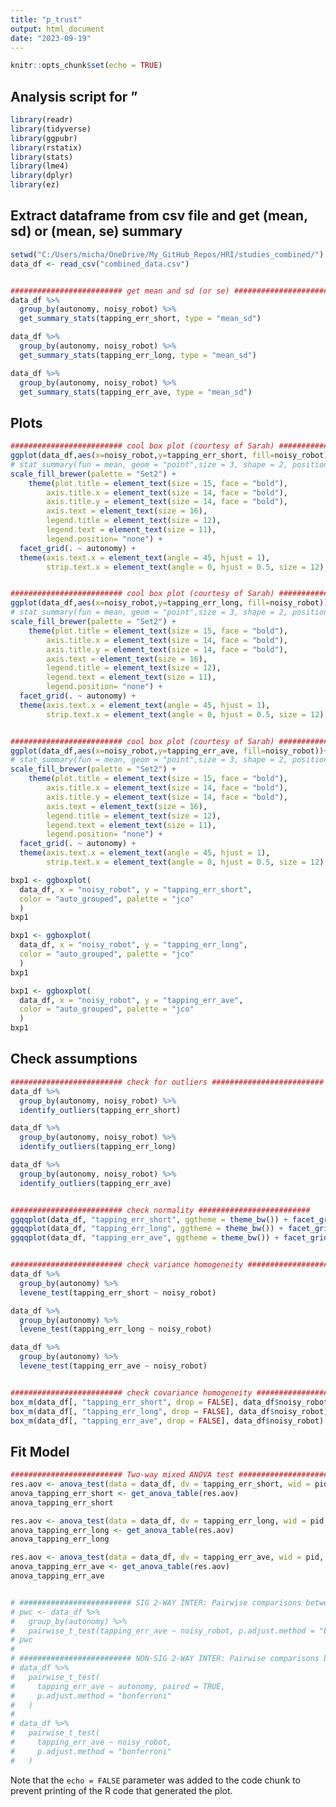 ```yaml
---
title: "p_trust"
output: html_document
date: "2023-09-19"
---
```


```r
knitr::opts_chunk$set(echo = TRUE)
```

## Analysis script for "

```r
library(readr)
library(tidyverse)
library(ggpubr)
library(rstatix)
library(stats)
library(lme4)
library(dplyr)
library(ez)
```


## Extract dataframe from csv file and get (mean, sd) or (mean, se) summary

```r

setwd("C:/Users/micha/OneDrive/My_GitHub_Repos/HRI/studies_combined/")
data_df <- read_csv("combined_data.csv")


######################### get mean and sd (or se) ######################### 
data_df %>%
  group_by(autonomy, noisy_robot) %>%
  get_summary_stats(tapping_err_short, type = "mean_sd")

data_df %>%
  group_by(autonomy, noisy_robot) %>%
  get_summary_stats(tapping_err_long, type = "mean_sd")

data_df %>%
  group_by(autonomy, noisy_robot) %>%
  get_summary_stats(tapping_err_ave, type = "mean_sd")

```

## Plots

```r

######################### cool box plot (courtesy of Sarah) ######################### 
ggplot(data_df,aes(x=noisy_robot,y=tapping_err_short, fill=noisy_robot))+geom_boxplot(aes(fill=noisy_robot)) + labs( x = "noisy_robot", y = "tapping_err_short", fill = "noisy_robot") +   theme_minimal() +
# stat_summary(fun = mean, geom = "point",size = 3, shape = 2, position = position_dodge(0.75), show.legend = FALSE) +
scale_fill_brewer(palette = "Set2") +
    theme(plot.title = element_text(size = 15, face = "bold"),
        axis.title.x = element_text(size = 14, face = "bold"),
        axis.title.y = element_text(size = 14, face = "bold"),
        axis.text = element_text(size = 16),
        legend.title = element_text(size = 12),
        legend.text = element_text(size = 11),
        legend.position= "none") +
  facet_grid(. ~ autonomy) +
  theme(axis.text.x = element_text(angle = 45, hjust = 1),
        strip.text.x = element_text(angle = 0, hjust = 0.5, size = 12), legend.position = "none")


######################### cool box plot (courtesy of Sarah) ######################### 
ggplot(data_df,aes(x=noisy_robot,y=tapping_err_long, fill=noisy_robot))+geom_boxplot(aes(fill=noisy_robot)) + labs( x = "noisy_robot", y = "tapping_err_long", fill = "noisy_robot") +   theme_minimal() +
# stat_summary(fun = mean, geom = "point",size = 3, shape = 2, position = position_dodge(0.75), show.legend = FALSE) +
scale_fill_brewer(palette = "Set2") +
    theme(plot.title = element_text(size = 15, face = "bold"),
        axis.title.x = element_text(size = 14, face = "bold"),
        axis.title.y = element_text(size = 14, face = "bold"),
        axis.text = element_text(size = 16),
        legend.title = element_text(size = 12),
        legend.text = element_text(size = 11),
        legend.position= "none") +
  facet_grid(. ~ autonomy) +
  theme(axis.text.x = element_text(angle = 45, hjust = 1),
        strip.text.x = element_text(angle = 0, hjust = 0.5, size = 12), legend.position = "none")


######################### cool box plot (courtesy of Sarah) ######################### 
ggplot(data_df,aes(x=noisy_robot,y=tapping_err_ave, fill=noisy_robot))+geom_boxplot(aes(fill=noisy_robot)) + labs( x = "noisy_robot", y = "tapping_err_ave", fill = "noisy_robot") +   theme_minimal() +
# stat_summary(fun = mean, geom = "point",size = 3, shape = 2, position = position_dodge(0.75), show.legend = FALSE) +
scale_fill_brewer(palette = "Set2") +
    theme(plot.title = element_text(size = 15, face = "bold"),
        axis.title.x = element_text(size = 14, face = "bold"),
        axis.title.y = element_text(size = 14, face = "bold"),
        axis.text = element_text(size = 16),
        legend.title = element_text(size = 12),
        legend.text = element_text(size = 11),
        legend.position= "none") +
  facet_grid(. ~ autonomy) +
  theme(axis.text.x = element_text(angle = 45, hjust = 1),
        strip.text.x = element_text(angle = 0, hjust = 0.5, size = 12), legend.position = "none")

```


```r

bxp1 <- ggboxplot(
  data_df, x = "noisy_robot", y = "tapping_err_short",
  color = "auto_grouped", palette = "jco"
  )
bxp1

bxp1 <- ggboxplot(
  data_df, x = "noisy_robot", y = "tapping_err_long",
  color = "auto_grouped", palette = "jco"
  )
bxp1

bxp1 <- ggboxplot(
  data_df, x = "noisy_robot", y = "tapping_err_ave",
  color = "auto_grouped", palette = "jco"
  )
bxp1

```


## Check assumptions

```r

######################### check for outliers ######################### 
data_df %>%
  group_by(autonomy, noisy_robot) %>%
  identify_outliers(tapping_err_short)

data_df %>%
  group_by(autonomy, noisy_robot) %>%
  identify_outliers(tapping_err_long)

data_df %>%
  group_by(autonomy, noisy_robot) %>%
  identify_outliers(tapping_err_ave)


######################### check normality ######################### 
ggqqplot(data_df, "tapping_err_short", ggtheme = theme_bw()) + facet_grid(autonomy ~ noisy_robot)
ggqqplot(data_df, "tapping_err_long", ggtheme = theme_bw()) + facet_grid(autonomy ~ noisy_robot)
ggqqplot(data_df, "tapping_err_ave", ggtheme = theme_bw()) + facet_grid(autonomy ~ noisy_robot)


######################### check variance homogeneity ######################### 
data_df %>%
  group_by(autonomy) %>%
  levene_test(tapping_err_short ~ noisy_robot)

data_df %>%
  group_by(autonomy) %>%
  levene_test(tapping_err_long ~ noisy_robot)

data_df %>%
  group_by(autonomy) %>%
  levene_test(tapping_err_ave ~ noisy_robot)


######################### check covariance homogeneity ######################### 
box_m(data_df[, "tapping_err_short", drop = FALSE], data_df$noisy_robot)
box_m(data_df[, "tapping_err_long", drop = FALSE], data_df$noisy_robot)
box_m(data_df[, "tapping_err_ave", drop = FALSE], data_df$noisy_robot)

```


## Fit Model

```r

######################### Two-way mixed ANOVA test #########################  
res.aov <- anova_test(data = data_df, dv = tapping_err_short, wid = pid, between = noisy_robot, within = autonomy)
anova_tapping_err_short <- get_anova_table(res.aov)
anova_tapping_err_short

res.aov <- anova_test(data = data_df, dv = tapping_err_long, wid = pid, between = noisy_robot, within = autonomy)
anova_tapping_err_long <- get_anova_table(res.aov)
anova_tapping_err_long

res.aov <- anova_test(data = data_df, dv = tapping_err_ave, wid = pid, between = noisy_robot, within = autonomy)
anova_tapping_err_ave <- get_anova_table(res.aov)
anova_tapping_err_ave


# ######################### SIG 2-WAY INTER: Pairwise comparisons between group levels #########################  
# pwc <- data_df %>%
#   group_by(autonomy) %>%
#   pairwise_t_test(tapping_err_ave ~ noisy_robot, p.adjust.method = "bonferroni")
# pwc
# 
# ######################### NON-SIG 2-WAY INTER: Pairwise comparisons between group levels #########################
# data_df %>%
#   pairwise_t_test(
#     tapping_err_ave ~ autonomy, paired = TRUE, 
#     p.adjust.method = "bonferroni"
#   )
# 
# data_df %>%
#   pairwise_t_test(
#     tapping_err_ave ~ noisy_robot, 
#     p.adjust.method = "bonferroni"
#   )

```


Note that the `echo = FALSE` parameter was added to the code chunk to prevent printing of the R code that generated the plot.

